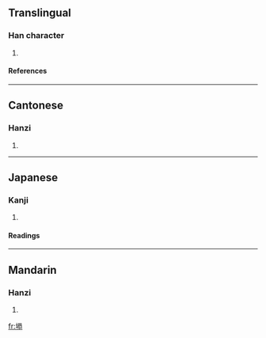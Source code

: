 ==Translingual==
===Han character===
{{Han char|rn=32|rad=土|as=10|sn=13|four=4413<sub>3</sub>|canj=土廿金心 (GTCP)}}
# {{defn|Han|sort=土10}}
====References====
{{Han ref|kx=0236.341|dkj=05381|hdz=10470.070|uh=5868|ud=22632|bh=DCE3|bd=56547}}
----
==Cantonese==
===Hanzi===
{{yue-hanzi|jyut=|y=gung1}}
# {{defn|Cantonese}}
----
==Japanese==
===Kanji===
{{ja-kanji|grade=|rs=土10}}
# {{defn|Japanese}} 
====Readings====
{{ja-readings|on=[[きょう]] (kyō)|kun=}}
----
==Mandarin==
===Hanzi===
{{cmn-hanzi|pin=[[gōng]] ([[gong1]])|wg=kung<sup>1</sup>}}
# {{defn|Mandarin}}

[[fr:塨]]